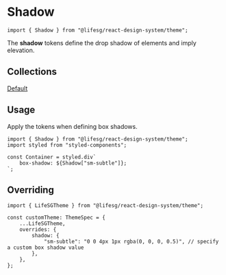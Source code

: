 
<Meta title="Foundations/Shadow/Introduction" />

# Shadow

```tsx
import { Shadow } from "@lifesg/react-design-system/theme";
```

The **shadow** tokens define the drop shadow of elements and imply elevation.

## Collections

[Default](/docs/foundations-shadow-default--docs)

## Usage

Apply the tokens when defining box shadows.

```tsx
import { Shadow } from "@lifesg/react-design-system/theme";
import styled from "styled-components";

const Container = styled.div`
    box-shadow: ${Shadow["sm-subtle"]};
`;
```

## Overriding

```tsx
import { LifeSGTheme } from "@lifesg/react-design-system/theme";

const customTheme: ThemeSpec = {
    ...LifeSGTheme,
    overrides: {
        shadow: {
            "sm-subtle": "0 0 4px 1px rgba(0, 0, 0, 0.5)", // specify a custom box shadow value
        },
    },
};
```

